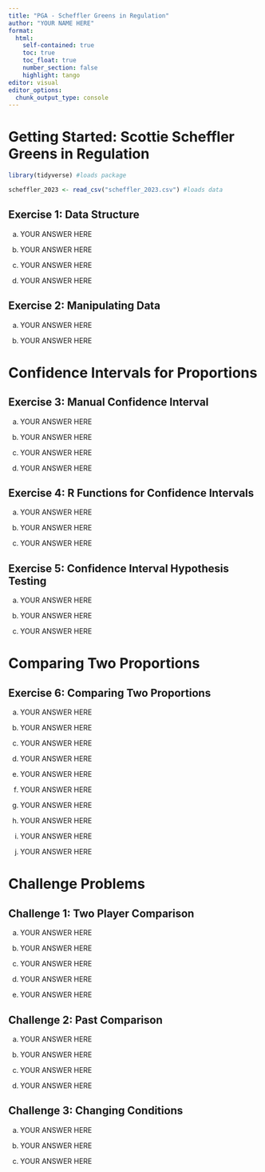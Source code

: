 ---
title: "PGA - Scheffler Greens in Regulation"
author: "YOUR NAME HERE"
format:
  html:
    self-contained: true
    toc: true
    toc_float: true
    number_section: false
    highlight: tango
editor: visual
editor_options:
  chunk_output_type: console
---

# Getting Started: Scottie Scheffler Greens in Regulation

```{r, warning = FALSE, message = FALSE}
library(tidyverse) #loads package

scheffler_2023 <- read_csv("scheffler_2023.csv") #loads data
```

## Exercise 1: Data Structure

a.  YOUR ANSWER HERE

b.  YOUR ANSWER HERE

c.  YOUR ANSWER HERE

d.  YOUR ANSWER HERE

## Exercise 2: Manipulating Data

a.  YOUR ANSWER HERE

b.  YOUR ANSWER HERE

# Confidence Intervals for Proportions

## Exercise 3: Manual Confidence Interval

a.  YOUR ANSWER HERE

b.  YOUR ANSWER HERE

c.  YOUR ANSWER HERE

d.  YOUR ANSWER HERE

## Exercise 4: R Functions for Confidence Intervals

a.  YOUR ANSWER HERE

b.  YOUR ANSWER HERE

c.  YOUR ANSWER HERE

## Exercise 5: Confidence Interval Hypothesis Testing

a.  YOUR ANSWER HERE

b.  YOUR ANSWER HERE

c.  YOUR ANSWER HERE

# Comparing Two Proportions

## Exercise 6: Comparing Two Proportions

a.  YOUR ANSWER HERE

b.  YOUR ANSWER HERE

c.  YOUR ANSWER HERE

d.  YOUR ANSWER HERE

e.  YOUR ANSWER HERE

f.  YOUR ANSWER HERE

g.  YOUR ANSWER HERE

h.  YOUR ANSWER HERE

i.  YOUR ANSWER HERE

j.  YOUR ANSWER HERE

# Challenge Problems

## Challenge 1: Two Player Comparison

a.  YOUR ANSWER HERE

b.  YOUR ANSWER HERE

c.  YOUR ANSWER HERE

d.  YOUR ANSWER HERE

e.  YOUR ANSWER HERE

## Challenge 2: Past Comparison

a.  YOUR ANSWER HERE

b.  YOUR ANSWER HERE

c.  YOUR ANSWER HERE

d.  YOUR ANSWER HERE

## Challenge 3: Changing Conditions

a.  YOUR ANSWER HERE

b.  YOUR ANSWER HERE

c.  YOUR ANSWER HERE
